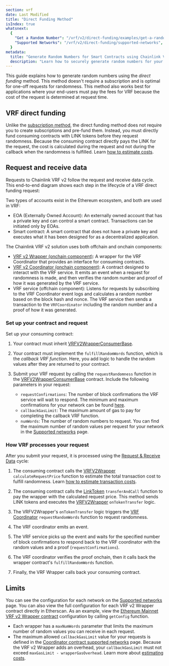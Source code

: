 ```yaml
---
section: vrf
date: Last Modified
title: "Direct Funding Method"
isIndex: true
whatsnext:
  {
    "Get a Random Number": "/vrf/v2/direct-funding/examples/get-a-random-number",
    "Supported Networks": "/vrf/v2/direct-funding/supported-networks",
  }
metadata:
  title: "Generate Random Numbers for Smart Contracts using Chainlink VRF v2 - Direct funding method"
  description: "Learn how to securely generate random numbers for your smart contract with Chainlink VRF v2. This guide uses the Direct funding method."
---
```



<VrfCommon callout="directFunding" />

This guide explains how to generate random numbers using the _direct funding_ method. This method doesn't require a subscription and is optimal for one-off requests for randomness. This method also works best for applications where your end-users must pay the fees for VRF because the cost of the request is determined at request time.

## VRF direct funding

Unlike the [subscription method](/vrf/v2/subscription), the direct funding method does not require you to create subscriptions and pre-fund them. Instead, you must directly fund consuming contracts with LINK tokens before they request randomness. Because the consuming contract directly pays the LINK for the request, the cost is calculated during the request and not during the callback when the randomness is fulfilled. Learn [how to estimate costs](/vrf/v2/estimating-costs).

## Request and receive data

Requests to Chainlink VRF v2 follow the request and receive data cycle. This end-to-end diagram shows each step in the lifecycle of a VRF direct funding request:

<ClickToZoom src="/images/vrf/v2-direct-funding-e2e.webp" />

Two types of accounts exist in the Ethereum ecosystem, and both are used in VRF:

- EOA (Externally Owned Account): An externally owned account that has a private key and can control a smart contract. Transactions can be initiated only by EOAs.
- Smart contract: A smart contract that does not have a private key and executes what it has been designed for as a decentralized application.

The Chainlink VRF v2 solution uses both offchain and onchain components:

- [VRF v2 Wrapper (onchain component)](https://github.com/smartcontractkit/chainlink/blob/master/contracts/src/v0.8/vrf/VRFV2Wrapper.sol): A wrapper for the VRF Coordinator that provides an interface for consuming contracts.
- [VRF v2 Coordinator (onchain component)](https://github.com/smartcontractkit/chainlink/blob/master/contracts/src/v0.8/vrf/VRFCoordinatorV2.sol): A contract designed to interact with the VRF service. It emits an event when a request for randomness is made, and then verifies the random number and proof of how it was generated by the VRF service.
- VRF service (offchain component): Listens for requests by subscribing to the VRF Coordinator event logs and calculates a random number based on the block hash and nonce. The VRF service then sends a transaction to the `VRFCoordinator` including the random number and a proof of how it was generated.

### Set up your contract and request

Set up your consuming contract:

1. Your contract must inherit [VRFV2WrapperConsumerBase](https://github.com/smartcontractkit/chainlink/blob/master/contracts/src/v0.8/vrf/VRFV2WrapperConsumerBase.sol).

1. Your contract must implement the `fulfillRandomWords` function, which is the _callback VRF function_. Here, you add logic to handle the random values after they are returned to your contract.

1. Submit your VRF request by calling the `requestRandomness` function in the [VRFV2WrapperConsumerBase](https://github.com/smartcontractkit/chainlink/blob/master/contracts/src/v0.8/vrf/VRFV2WrapperConsumerBase.sol) contract. Include the following parameters in your request:

   - `requestConfirmations`: The number of block confirmations the VRF service will wait to respond. The minimum and maximum confirmations for your network can be found [here](/vrf/v2/direct-funding/supported-networks/#configurations).
   - `callbackGasLimit`: The maximum amount of gas to pay for completing the callback VRF function.
   - `numWords`: The number of random numbers to request. You can find the maximum number of random values per request for your network in the [Supported networks](/vrf/v2/direct-funding/supported-networks/#configurations) page.

### How VRF processes your request

After you submit your request, it is processed using the [Request & Receive Data](#request-and-receive-data) cycle:

1. The consuming contract calls the [VRFV2Wrapper](https://github.com/smartcontractkit/chainlink/blob/master/contracts/src/v0.8/vrf/VRFV2Wrapper.sol) `calculateRequestPrice` function to estimate the total transaction cost to fulfill randomness. Learn [how to estimate transaction costs](/vrf/v2/estimating-costs).

1. The consuming contract calls the [LinkToken](https://github.com/smartcontractkit/chainlink/blob/master/contracts/src/v0.4/LinkToken.sol) `transferAndCall` function to pay the wrapper with the calculated request price. This method sends LINK tokens and executes the [VRFV2Wrapper](https://github.com/smartcontractkit/chainlink/blob/master/contracts/src/v0.8/vrf/VRFV2Wrapper.sol) `onTokenTransfer` logic.

1. The VRFV2Wrapper's `onTokenTransfer` logic triggers the [VRF Coordinator](https://github.com/smartcontractkit/chainlink/blob/master/contracts/src/v0.8/vrf/VRFCoordinatorV2.sol) `requestRandomWords` function to request randomness.

1. The VRF coordinator emits an event.

1. The VRF service picks up the event and waits for the specified number of block confirmations to respond back to the VRF coordinator with the random values and a proof (`requestConfirmations`).

1. The VRF coordinator verifies the proof onchain, then it calls back the wrapper contract's `fulfillRandomWords` function.

1. Finally, the VRF Wrapper calls back your consuming contract.

## Limits

You can see the configuration for each network on the [Supported networks](/vrf/v2/direct-funding/supported-networks) page. You can also view the full configuration for each VRF v2 Wrapper contract directly in Etherscan. As an example, view the [Ethereum Mainnet VRF v2 Wrapper contract](https://etherscan.io/address/0x5A861794B927983406fCE1D062e00b9368d97Df6#readContract) configuration by calling `getConfig` function.

- Each wrapper has a `maxNumWords` parameter that limits the maximum number of random values you can receive in each request.
- The maximum allowed `callbackGasLimit` value for your requests is defined in the [Coordinator contract supported networks](/vrf/v2/subscription/supported-networks) page. Because the VRF v2 Wrapper adds an overhead, your `callbackGasLimit` must not exceed `maxGasLimit - wrapperGasOverhead`. Learn more about [estimating costs](/vrf/v2/estimating-costs).
